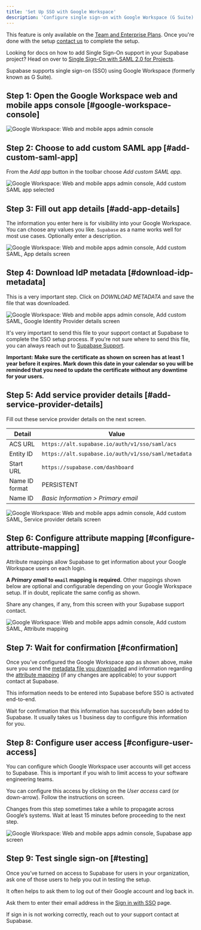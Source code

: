 ```yaml
---
title: 'Set Up SSO with Google Workspace'
description: 'Configure single sign-on with Google Workspace (G Suite).'
---
```


<Admonition type="note">

This feature is only available on the [Team and Enterprise Plans](https://supabase.com/pricing). Once you're done with the setup [contact us](https://supabase.com/dashboard/support/new?category=Login_issues&subject=Enquiry%20about%20setting%20up%20SSO&message=I%20would%20like%20to%20set%20up%20SAML%20SSO%20for%20my%20team%20and%20have%20followed%20https://supabase.com/docs/guides/platform/sso%20and%20configured%20my%20provider%20%0A%0APlease%20attach%20the%20IDP%20metadata%20in%20the%20attachments%20below) to complete the setup.

</Admonition>

<Admonition type="tip">

Looking for docs on how to add Single Sign-On support in your Supabase project? Head on over to [Single Sign-On with SAML 2.0 for Projects](/docs/guides/auth/enterprise-sso/auth-sso-saml).

</Admonition>

Supabase supports single sign-on (SSO) using Google Workspace (formerly known as G Suite).

## Step 1: Open the Google Workspace web and mobile apps console [#google-workspace-console]

![Google Workspace: Web and mobile apps admin console](/docs/img/sso-gsuite-step-01.png)

## Step 2: Choose to add custom SAML app [#add-custom-saml-app]

From the _Add app_ button in the toolbar choose _Add custom SAML app_.

![Google Workspace: Web and mobile apps admin console, Add custom SAML app selected](/docs/img/sso-gsuite-step-02.png)

## Step 3: Fill out app details [#add-app-details]

The information you enter here is for visibility into your Google Workspace. You can choose any values you like. `Supabase` as a name works well for most use cases. Optionally enter a description.

![Google Workspace: Web and mobile apps admin console, Add custom SAML, App details screen](/docs/img/sso-gsuite-step-03.png)

## Step 4: Download IdP metadata [#download-idp-metadata]

This is a very important step. Click on _DOWNLOAD METADATA_ and save the file that was downloaded.

![Google Workspace: Web and mobile apps admin console, Add custom SAML, Google Identity Provider details screen](/docs/img/sso-gsuite-step-04.png)

It's very important to send this file to your support contact at Supabase to complete the SSO setup process. If you're not sure where to send this file, you can always reach out to [Supabase Support](https://supabase.help).

**Important: Make sure the certificate as shown on screen has at least 1 year before it expires. Mark down this date in your calendar so you will be reminded that you need to update the certificate without any downtime for your users.**

## Step 5: Add service provider details [#add-service-provider-details]

Fill out these service provider details on the next screen.

| Detail         | Value                                               |
| -------------- | --------------------------------------------------- |
| ACS URL        | `https://alt.supabase.io/auth/v1/sso/saml/acs`      |
| Entity ID      | `https://alt.supabase.io/auth/v1/sso/saml/metadata` |
| Start URL      | `https://supabase.com/dashboard`                    |
| Name ID format | PERSISTENT                                          |
| Name ID        | _Basic Information > Primary email_                 |

![Google Workspace: Web and mobile apps admin console, Add custom SAML, Service provider details screen](/docs/img/sso-gsuite-step-05.png)

## Step 6: Configure attribute mapping [#configure-attribute-mapping]

Attribute mappings allow Supabase to get information about your Google Workspace users on each login.

**A _Primary email_ to `email` mapping is required.** Other mappings shown below are optional and configurable depending on your Google Workspace setup. If in doubt, replicate the same config as shown.

Share any changes, if any, from this screen with your Supabase support contact.

![Google Workspace: Web and mobile apps admin console, Add custom SAML, Attribute mapping](/docs/img/sso-gsuite-step-06.png)

## Step 7: Wait for confirmation [#confirmation]

Once you’ve configured the Google Workspace app as shown above, make sure you send the [metadata file you downloaded](#download-idp-metadata) and information regarding the [attribute mapping](#configure-attribute-mappings) (if any changes are applicable) to your support contact at Supabase.

This information needs to be entered into Supabase before SSO is activated end-to-end.

Wait for confirmation that this information has successfully been added to Supabase. It usually takes us 1 business day to configure this information for you.

## Step 8: Configure user access [#configure-user-access]

You can configure which Google Workspace user accounts will get access to Supabase. This is important if you wish to limit access to your software engineering teams.

You can configure this access by clicking on the _User access_ card (or down-arrow). Follow the instructions on screen.

Changes from this step sometimes take a while to propagate across Google’s systems. Wait at least 15 minutes before proceeding to the next step.

![Google Workspace: Web and mobile apps admin console, Supabase app screen](/docs/img/sso-gsuite-step-08.png)

## Step 9: Test single sign-on [#testing]

Once you’ve turned on access to Supabase for users in your organization, ask one of those users to help you out in testing the setup.

It often helps to ask them to log out of their Google account and log back in.

Ask them to enter their email address in the [Sign in with SSO](https://supabase.com/dashboard/sign-in-sso) page.

If sign in is not working correctly, reach out to your support contact at Supabase.
